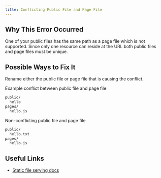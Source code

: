 ```yaml
---
title: Conflicting Public File and Page File
---
```


## Why This Error Occurred

One of your public files has the same path as a page file which is not supported. Since only one resource can reside at the URL both public files and page files must be unique.

## Possible Ways to Fix It

Rename either the public file or page file that is causing the conflict.

Example conflict between public file and page file

```bash filename="Folder structure"
public/
  hello
pages/
  hello.js
```

Non-conflicting public file and page file

```bash filename="Folder structure"
public/
  hello.txt
pages/
  hello.js
```

## Useful Links

- [Static file serving docs](/docs/pages/building-your-application/optimizing/static-assets)
